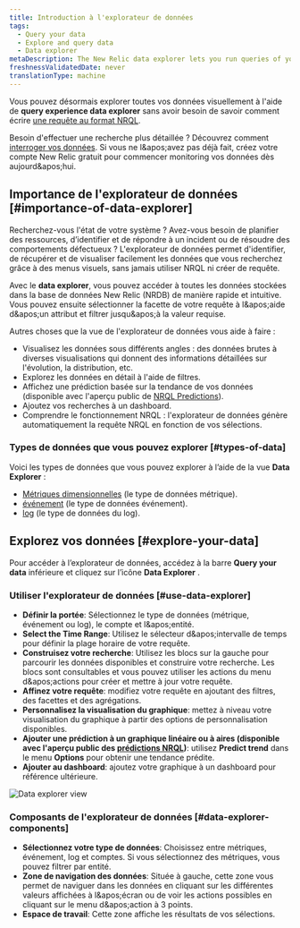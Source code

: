 ```yaml
---
title: Introduction à l'explorateur de données
tags:
  - Query your data
  - Explore and query data
  - Data explorer
metaDescription: The New Relic data explorer lets you run queries of your data without using NRQL-format queries
freshnessValidatedDate: never
translationType: machine
---
```


Vous pouvez désormais explorer toutes vos données visuellement à l'aide de <DNT>**query experience data explorer**</DNT> sans avoir besoin de savoir comment écrire [une requête au format NRQL](/docs/query-your-data/nrql-new-relic-query-language/get-started/introduction-nrql-new-relics-query-language).

Besoin d'effectuer une recherche plus détaillée ? Découvrez comment [interroger vos données](/docs/query-your-data/explore-query-data/get-started/introduction-querying-new-relic-data/). Si vous ne l&amp;apos;avez pas déjà fait, créez votre compte New Relic gratuit pour commencer monitoring vos données dès aujourd&amp;apos;hui.

## Importance de l'explorateur de données [#importance-of-data-explorer]

Recherchez-vous l'état de votre système ? Avez-vous besoin de planifier des ressources, d’identifier et de répondre à un incident ou de résoudre des comportements défectueux ? L'explorateur de données permet d'identifier, de récupérer et de visualiser facilement les données que vous recherchez grâce à des menus visuels, sans jamais utiliser NRQL ni créer de requête.

Avec le <DNT>**data explorer**</DNT>, vous pouvez accéder à toutes les données stockées dans la base de données New Relic (NRDB) de manière rapide et intuitive. Vous pouvez ensuite sélectionner la facette de votre requête à l&amp;apos;aide d&amp;apos;un attribut et filtrer jusqu&amp;apos;à la valeur requise.

Autres choses que la vue de l'explorateur de données vous aide à faire :

* Visualisez les données sous différents angles : des données brutes à diverses visualisations qui donnent des informations détaillées sur l'évolution, la distribution, etc.
* Explorez les données en détail à l'aide de filtres.
* Affichez une prédiction basée sur la tendance de vos données (disponible avec l'aperçu public de [NRQL Predictions](/docs/query-your-data/explore-query-data/use-charts/nrql-predictions)).
* Ajoutez vos recherches à un dashboard.
* Comprendre le fonctionnement NRQL : l'explorateur de données génère automatiquement la requête NRQL en fonction de vos sélections.

### Types de données que vous pouvez explorer [#types-of-data]

Voici les types de données que vous pouvez explorer à l’aide de la vue <DNT>**Data Explorer**</DNT> :

* [Métriques dimensionnelles](/docs/data-apis/understand-data/new-relic-data-types/#dimensional-metrics) (le type de données métrique).
* [événement](/docs/data-apis/understand-data/new-relic-data-types/#events-new-relic) (le type de données événement).
* [log](/docs/logs/ui-data/use-logs-ui) (le type de données du log).

## Explorez vos données [#explore-your-data]

Pour accéder à l’explorateur de données, accédez à la barre <DNT>**Query your data**</DNT> inférieure et cliquez sur l’icône <DNT>**Data Explorer**</DNT> .

### Utiliser l'explorateur de données [#use-data-explorer]

* **Définir la portée**: Sélectionnez le type de données (métrique, événement ou log), le compte et l&amp;apos;entité.
* **Select the Time Range**: Utilisez le sélecteur d&amp;apos;intervalle de temps pour définir la plage horaire de votre requête.
* **Construisez votre recherche**: Utilisez les blocs sur la gauche pour parcourir les données disponibles et construire votre recherche. Les blocs sont consultables et vous pouvez utiliser les actions du menu d&amp;apos;actions pour créer et mettre à jour votre requête.
* **Affinez votre requête**: modifiez votre requête en ajoutant des filtres, des facettes et des agrégations.
* **Personnalisez la visualisation du graphique**: mettez à niveau votre visualisation du graphique à partir des options de personnalisation disponibles.
* **Ajouter une prédiction à un graphique linéaire ou à aires (disponible avec l'aperçu public des [prédictions NRQL](/docs/query-your-data/explore-query-data/use-charts/nrql-predictions))**: utilisez <DNT>**Predict trend**</DNT> dans le menu **Options** pour obtenir une tendance prédite.
* **Ajouter au dashboard**: ajoutez votre graphique à un dashboard pour référence ultérieure.

<img title="Data explorer view" alt="Data explorer view" src="/images/data-explorer.gif" />

### Composants de l'explorateur de données [#data-explorer-components]

* **Sélectionnez votre type de données**: Choisissez entre métriques, événement, log et comptes. Si vous sélectionnez des métriques, vous pouvez filtrer par entité.
* **Zone de navigation des données**: Située à gauche, cette zone vous permet de naviguer dans les données en cliquant sur les différentes valeurs affichées à l&amp;apos;écran ou de voir les actions possibles en cliquant sur le menu d&amp;apos;action à 3 points.
* **Espace de travail**: Cette zone affiche les résultats de vos sélections.